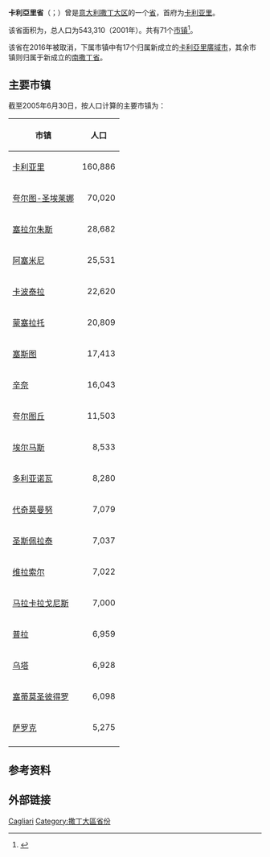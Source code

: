 {{Infobox settlement
| name                    = 卡利亞里省
| native_name             = Provincia di Cagliari
| native_name_lang        = it
| settlement_type         = [[意大利省份列表|意大利省份]]
| image_skyline           = 
| image_alt               = 
| image_caption           = 
| image_flag              = 
| flag_alt                = 
| image_shield            = 
| shield_alt              = 
| image_map               = Map Province of Cagliari.svg
| map_alt                 = 
| map_caption             = 卡利亚里省在意大利的位置
| coordinates             = 
| coordinates_footnotes   = 
| subdivision_type        = 国家
| subdivision_name        = {{flag|Italy}}
| subdivision_type1       = 大区
| subdivision_name1       = [[撒丁岛|撒丁大区]]
| established_title       = 
| established_date        = 
| seat_type               = 首府
| seat                    = [[卡利亚里|卡利亚里]]
| parts_type              = [[市镇_(意大利)|市镇]]
| parts_style             = para
| p1                      = 71
| government_footnotes    = 
| leader_party            = 
| leader_title            = 省长
| leader_name             = 
| unit_pref               = Metric<!-- or US or UK -->
| area_footnotes          = 
| area_total_km2          = 4570
| elevation_footnotes     = 
| elevation_m             = 
| population_footnotes    = 
| population_total        = 551053
| population_as_of        = 2001年
| population_density_km2  = auto
| timezone1               = [[欧洲中部时间|欧洲中部时间]]
| utc_offset1             = +1
| timezone1_DST           = [[欧洲中部夏令时间|欧洲中部夏令时间]]
| utc_offset1_DST         = +2
| postal_code_type        = 邮政编码
| postal_code             = 09010-09033, 09035-09049, 09090, 09100
| area_code_type          = 电话区号
| area_code               = 070, 0781, 0783 
| iso_code                = 
| registration_plate      = {{tsl|en|Italian car number plates||CA}}
| blank_name_sec1         = [[国家统计研究所_(意大利)|ISTAT]]
| blank_info_sec1         = 092
| website                 = <!-- {{URL|example.com}} -->
| footnotes               = 
}}
'''卡利亞里省'''（{{lang-it|Provincia di Cagliari}}；{{lang-sc|Provìncia de Casteddu}}）曾是[[意大利|意大利]][[撒丁岛|撒丁大区]]的一个[[意大利省份列表|省]]，首府为[[卡利亚里|卡利亚里]]。

该省面积为{{convert|4470|km2|mi2}}，总人口为543,310（2001年）。共有71个[[市镇_(意大利)|市镇]]<ref>{{Cite web |url=http://www.upinet.it/indicatore.asp?id_statistiche=6 |title=Superficie, popolazione e numero di comuni (fonte Istat 2001) |accessdate=2007-08-07 |archive-date=2007-08-07 |archive-url=https://web.archive.org/web/20070807094512/http://www.upinet.it/indicatore.asp?id_statistiche=6 |dead-url=yes }}</ref>。

该省在2016年被取消，下属市镇中有17个归属新成立的[[卡利亞里廣域市|卡利亞里廣域市]]，其余市镇则归属于新成立的[[南撒丁省|南撒丁省]]。

==主要市镇==
截至2005年6月30日，按人口计算的主要市镇为：
{| class="wikitable"
!市镇
!人口
|-
|[[卡利亚里|卡利亚里]]
| align="right" |160,886
|-
|[[夸尔图-圣埃莱娜|夸尔图-圣埃莱娜]]
| align="right" |70,020
|-
|[[塞拉尔朱斯|塞拉尔朱斯]]
| align="right" |28,682
|-
|[[阿塞米尼|阿塞米尼]]
| align="right" |25,531
|-
|[[卡波泰拉|卡波泰拉]]
| align="right" |22,620
|-
|[[蒙塞拉托|蒙塞拉托]]
| align="right" |20,809
|-
|[[塞斯图|塞斯图]]
| align="right" |17,413
|-
|[[辛奈|辛奈]]
| align="right" |16,043
|-
|[[夸尔图丘|夸尔图丘]]
| align="right" |11,503
|-
|[[埃尔马斯|埃尔马斯]]
| align="right" |8,533
|-
|[[多利亚诺瓦|多利亚诺瓦]]
| align="right" |8,280
|-
|[[代奇莫曼努|代奇莫曼努]]
| align="right" |7,079
|-
|[[圣斯佩拉泰|圣斯佩拉泰]]
| align="right" |7,037
|-
|[[维拉索尔|维拉索尔]]
| align="right" |7,022
|-
|[[马拉卡拉戈尼斯|马拉卡拉戈尼斯]]
| align="right" |7,000
|-
|[[普拉_(卡利亚里广域市)|普拉]]
| align="right" |6,959
|-
|[[乌塔_(卡利亚里广域市)|乌塔]]
| align="right" |6,928
|-
|[[塞蒂莫圣彼得罗|塞蒂莫圣彼得罗]]
| align="right" |6,098
|-
|[[萨罗克|萨罗克]]
| align="right" |5,275
|-
|}

==参考资料==
{{Reflist}}

==外部链接==
{{commonscat|Province of Cagliari}}

{{Authority control}}

[[Category:意大利旧省份|Cagliari]]
[[Category:撒丁大區省份|Category:撒丁大區省份]]